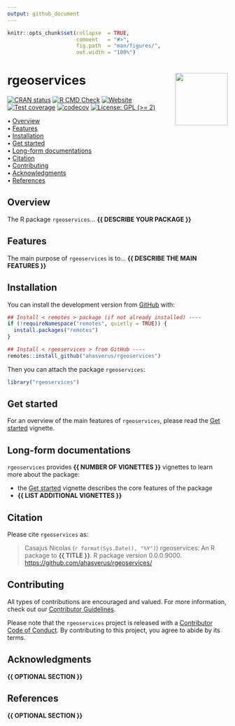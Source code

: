 ```yaml
---
output: github_document
---
```


<!-- README.md is generated from README.Rmd. Please edit that file -->


```r
knitr::opts_chunk$set(collapse  = TRUE,
                      comment   = "#>",
                      fig.path  = "man/figures/",
                      out.width = "100%")
```



rgeoservices <img src="man/figures/package-sticker.png" align="right" style="float:right; height:120px;"/>
=========================================================

<!-- badges: start -->
[![CRAN status](https://www.r-pkg.org/badges/version/rgeoservices)](https://CRAN.R-project.org/package=rgeoservices)
[![R CMD Check](https://github.com/ahasverus/rgeoservices/actions/workflows/R-CMD-check.yaml/badge.svg)](https://github.com/ahasverus/rgeoservices/actions/workflows/R-CMD-check.yaml)
[![Website](https://github.com/ahasverus/rgeoservices/actions/workflows/pkgdown.yaml/badge.svg)](https://github.com/ahasverus/rgeoservices/actions/workflows/pkgdown.yaml)
[![Test coverage](https://github.com/ahasverus/rgeoservices/actions/workflows/test-coverage.yaml/badge.svg)](https://github.com/ahasverus/rgeoservices/actions/workflows/test-coverage.yaml)
[![codecov](https://codecov.io/gh/ahasverus/rgeoservices/branch/main/graph/badge.svg)](https://codecov.io/gh/ahasverus/rgeoservices)
[![License: GPL (>= 2)](https://img.shields.io/badge/License-GPL%20%28%3E%3D%202%29-blue.svg)](https://choosealicense.com/licenses/gpl-2.0/)
<!-- badges: end -->



<p align="left">
  • <a href="#overview">Overview</a><br>
  • <a href="#features">Features</a><br>
  • <a href="#installation">Installation</a><br>
  • <a href="#get-started">Get started</a><br>
  • <a href="#long-form-documentations">Long-form documentations</a><br>
  • <a href="#citation">Citation</a><br>
  • <a href="#contributing">Contributing</a><br>
  • <a href="#acknowledgments">Acknowledgments</a><br>
  • <a href="#references">References</a>
</p>



## Overview


The R package `rgeoservices`... **{{ DESCRIBE YOUR PACKAGE }}**



## Features

The main purpose of `rgeoservices` is to... **{{ DESCRIBE THE MAIN FEATURES }}**



## Installation

You can install the development version from [GitHub](https://github.com/) with:

```r
## Install < remotes > package (if not already installed) ----
if (!requireNamespace("remotes", quietly = TRUE)) {
  install.packages("remotes")
}

## Install < rgeoservices > from GitHub ----
remotes::install_github("ahasverus/rgeoservices")
```

Then you can attach the package `rgeoservices`:

```r
library("rgeoservices")
```



## Get started

For an overview of the main features of `rgeoservices`, please read the 
[Get started](https://ahasverus.github.io/rgeoservices/articles/rgeoservices.html)
vignette.



## Long-form documentations

`rgeoservices` provides **{{ NUMBER OF VIGNETTES }}** vignettes to learn more about the package:

- the [Get started](https://ahasverus.github.io/rgeoservices/articles/rgeoservices.html)
vignette describes the core features of the package
- **{{ LIST ADDITIONAL VIGNETTES }}**



## Citation

Please cite `rgeoservices` as: 

> Casajus Nicolas (`r format(Sys.Date(), "%Y")`) rgeoservices: An R 
package to **{{ TITLE }}**. R package version 0.0.0.9000. 
<https://github.com/ahasverus/rgeoservices/>



## Contributing

All types of contributions are encouraged and valued. For more information, 
check out our [Contributor Guidelines](https://github.com/ahasverus/rgeoservices/blob/main/CONTRIBUTING.md).

Please note that the `rgeoservices` project is released with a 
[Contributor Code of Conduct](https://contributor-covenant.org/version/2/1/CODE_OF_CONDUCT.html). 
By contributing to this project, you agree to abide by its terms.



## Acknowledgments

**{{ OPTIONAL SECTION }}**



## References

**{{ OPTIONAL SECTION }}**
